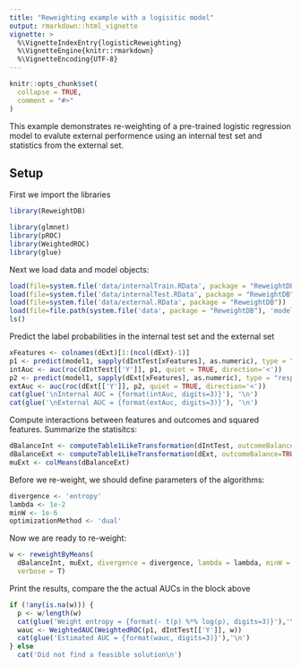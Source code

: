 ```yaml
---
title: "Reweighting example with a logisitic model"
output: rmarkdown::html_vignette
vignette: >
  %\VignetteIndexEntry{logisticReweighting}
  %\VignetteEngine{knitr::rmarkdown}
  %\VignetteEncoding{UTF-8}
---
```


```r
knitr::opts_chunk$set(
  collapse = TRUE,
  comment = "#>"
)
```

This example demonstrates re-weighting of a pre-trained logistic regression model to evalute external performence
using an internal test set and statistics from the external set.

## Setup
First we import the libraries
```r
library(ReweightDB)

library(glmnet)
library(pROC)
library(WeightedROC)
library(glue)

```
Next we load data and model objects: 
```r
load(file=system.file('data/internalTrain.RData', package = "ReweightDB"))
load(file=system.file('data/internalTest.RData', package = "ReweightDB"))
load(file=system.file('data/external.RData', package = "ReweightDB"))  # External data
load(file=file.path(system.file('data', package = "ReweightDB"), 'model1.RData')) # model
ls()
```

Predict the label probabilities in the internal test set and the external set
```r
xFeatures <- colnames(dExt)[1:(ncol(dExt)-1)]
p1 <- predict(model1, sapply(dIntTest[xFeatures], as.numeric), type = "response", s = "lambda.1se")[,1]
intAuc <- auc(roc(dIntTest[['Y']], p1, quiet = TRUE, direction='<'))
p2 <- predict(model1, sapply(dExt[xFeatures], as.numeric), type = "response", s = "lambda.1se")[,1]
extAuc <- auc(roc(dExt[['Y']], p2, quiet = TRUE, direction='<'))
cat(glue('\nInternal AUC = {format(intAuc, digits=3)}'), '\n')
cat(glue('\nExternal AUC = {format(extAuc, digits=3)}'), '\n')
```

Compute interactions between features and outcomes and squared features. Summarize the statisitcs:
```r
dBalanceInt <- computeTable1LikeTransformation(dIntTest, outcomeBalance=TRUE)
dBalanceExt <- computeTable1LikeTransformation(dExt, outcomeBalance=TRUE)
muExt <- colMeans(dBalanceExt)
```

Before we re-weight, we should define parameters of the algorithms:
```r
divergence <- 'entropy'
lambda <- 1e-2
minW <- 1e-6
optimizationMethod <- 'dual'
```

Now we are ready to re-weight:
```r
w <- reweightByMeans(
  dBalanceInt, muExt, divergence = divergence, lambda = lambda, minW = minW, optimizationMethod=optimizationMethod,
  verbose = T)
```

Print the results, compare the the actual AUCs in the block above
```r
if (!any(is.na(w))) {
  p <- w/length(w)
  cat(glue('Weight entropy = {format(- t(p) %*% log(p), digits=3)}'),'\n')
  wauc <- WeightedAUC(WeightedROC(p1, dIntTest[['Y']], w))
  cat(glue('Estimated AUC = {format(wauc, digits=3)}'),'\n')
} else
  cat('Did not find a feasible solution\n')
```
